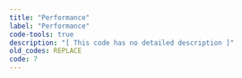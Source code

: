 ```yaml
---
title: "Performance"
label: "Performance"
code-tools: true
description: "[ This code has no detailed description ]"
old_codes: REPLACE
code: 7
---
```

